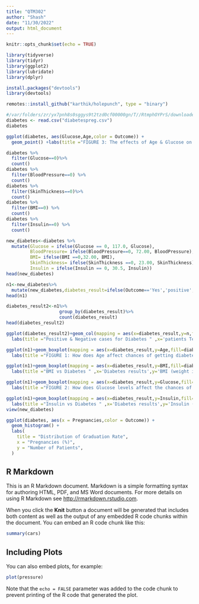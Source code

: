 ```yaml
---
title: "QTM302"
author: "Shash"
date: "11/30/2022"
output: html_document
---
```


```r
knitr::opts_chunk$set(echo = TRUE)
```
```r
library(tidyverse)
library(tidyr)
library(ggplot2)
library(lubridate)
library(dplyr)

```
```r
install.packages("devtools")
library(devtools)
```

```r
remotes::install_github("karthik/holepunch", type = "binary")
```

```r

#/var/folders/zr/yx7pnh8s0sggys9t2tzd0cf00000gn/T//RtmphOYPrS/downloaded_packages
diabetes <- read.csv("diabetespreg.csv")
diabetes
```
```r
ggplot(diabetes, aes(Glucose,Age,color = Outcome)) +
  geom_point() +labs(title ="FIGURE 3: The effects of Age & Glucose on Diabetes " ,x='Glucose Leves',y='Age')
```
```r
diabetes %>%
  filter(Glucose==0)%>%
  count()
diabetes %>% 
  filter(BloodPressure==0) %>%
  count()
diabetes %>%
  filter(SkinThickness==0)%>%
  count()
diabetes %>% 
  filter(BMI==0) %>%
  count()
diabetes %>% 
  filter(Insulin==0) %>%
  count()
```
```r
new_diabetes<-diabetes %>%
  mutate(Glucose = ifelse(Glucose == 0, 117.0, Glucose), 
         BloodPressure= ifelse(BloodPressure==0, 72.00, BloodPressure),
         BMI= ifelse(BMI ==0,32.00, BMI),
         SkinThickness= ifelse(SkinThickness ==0, 23.00, SkinThickness),
         Insulin = ifelse(Insulin == 0, 30.5, Insulin))
head(new_diabetes)
```
```r
n1<-new_diabetes%>%
  mutate(new_diabetes,diabetes_result=ifelse(Outcome=='Yes','positive','negative'))
head(n1)
```
```r
diabetes_result2<-n1%>%
                    group_by(diabetes_result)%>%
                    count(diabetes_result)
head(diabetes_result2)
```
```r
ggplot(diabetes_result2)+geom_col(mapping = aes(x=diabetes_result,y=n,fill=diabetes_result))+
  labs(title ="Positive & Negative cases for Diabetes " ,x='patients Tested',y='No. of patients')
```
```r
ggplot(n1)+geom_boxplot(mapping = aes(x=diabetes_result,y=Age,fill=diabetes_result))+
  labs(title ="FIGURE 1: How does Age affect chances of getting diabetes? " ,x='Diabetes result',y='Age of the paitents')

```
```r
ggplot(n1)+geom_boxplot(mapping = aes(x=diabetes_result,y=BMI,fill=diabetes_result))+
  labs(title ="BMI vs Diabetes " ,x='Diabetes results',y='BMI (weight in kg/(height in m)^2)')
```
```r
ggplot(n1)+geom_boxplot(mapping = aes(x=diabetes_result,y=Glucose,fill=diabetes_result))+
  labs(title ="FIGURE 2: How does Glucose levels affect the chances of getting diabetes?" ,x='Diabetes results',y='Glucose in 2hr Conc.')
```
```r
ggplot(n1)+geom_boxplot(mapping = aes(x=diabetes_result,y=Insulin,fill=diabetes_result))+
  labs(title ="Insulin vs Diabetes " ,x='Diabetes results',y='Insulin (mu U/ml)')
view(new_diabetes)
```

```r
ggplot(diabetes, aes(x = Pregnancies,color = Outcome)) +
  geom_histogram() +
  labs(
    title = "Distribution of Graduation Rate",
    x = "Pregnancies (%)",
    y = "Number of Patients",
  )
```

## R Markdown

This is an R Markdown document. Markdown is a simple formatting syntax for authoring HTML, PDF, and MS Word documents. For more details on using R Markdown see <http://rmarkdown.rstudio.com>.

When you click the **Knit** button a document will be generated that includes both content as well as the output of any embedded R code chunks within the document. You can embed an R code chunk like this:

```r
summary(cars)
```

## Including Plots

You can also embed plots, for example:

```r
plot(pressure)
```

Note that the `echo = FALSE` parameter was added to the code chunk to prevent printing of the R code that generated the plot.
